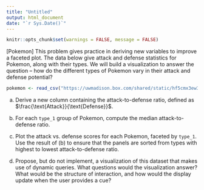 ```yaml
---
title: "Untitled"
output: html_document
date: "`r Sys.Date()`"
---
```


```r
knitr::opts_chunk$set(warnings = FALSE, message = FALSE)
```

[Pokemon]  This problem gives practice in deriving new variables to improve a
faceted plot. The data below give attack and defense statistics for Pokemon,
along with their types. We will build a visualization to answer the question --
how do the different types of Pokemon vary in their attack and defense
potential?

```r
pokemon <- read_csv("https://uwmadison.box.com/shared/static/hf5cmx3ew3ch0v6t0c2x56838er1lt2c.csv")
```
    
a. Derive a new column containing the attack-to-defense ratio, defined as
$\frac{\text{Attack}}{\text{Defense}}$.

b. For each `type_1` group of Pokemon, compute the median attack-to-defense
ratio.

c. Plot the attack vs. defense scores for each Pokemon, faceted by `type_1`. Use
the result of (b) to ensure that the panels are sorted from types with highest
to lowest attack-to-defense ratio.

d. Propose, but do not implement, a visualization of this dataset that makes use
of dynamic queries. What questions would the visualization answer? What would be
the structure of interaction, and how would the display update when the user
provides a cue?